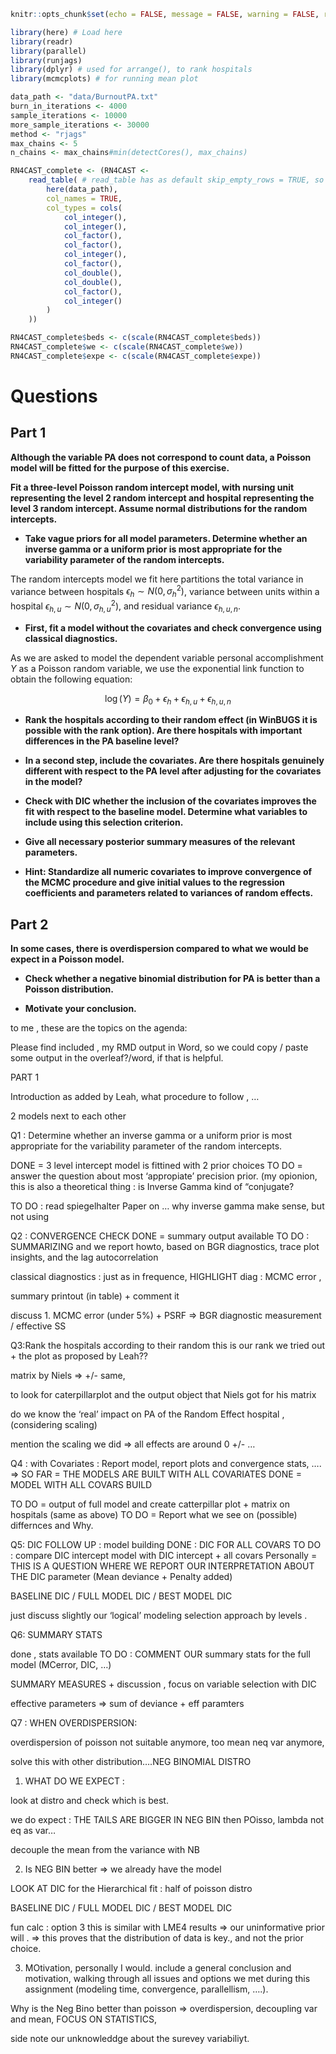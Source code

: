 ```r
knitr::opts_chunk$set(echo = FALSE, message = FALSE, warning = FALSE, results = FALSE, cache = TRUE)
```

```r
library(here) # Load here
library(readr)
library(parallel)
library(runjags)
library(dplyr) # used for arrange(), to rank hospitals
library(mcmcplots) # for running mean plot
```

```r
data_path <- "data/BurnoutPA.txt"
burn_in_iterations <- 4000
sample_iterations <- 10000
more_sample_iterations <- 30000
method <- "rjags"
max_chains <- 5
n_chains <- max_chains#min(detectCores(), max_chains)
```

```r
RN4CAST_complete <- (RN4CAST <-
    read_table( # read_table has as default skip_empty_rows = TRUE, so only rows without missing data are read in
        here(data_path),
        col_names = TRUE,
        col_types = cols(
            col_integer(),
            col_integer(),
            col_factor(),
            col_factor(),
            col_integer(),
            col_factor(),
            col_double(),
            col_double(),
            col_factor(),
            col_integer()
        )
    ))
```

```r
RN4CAST_complete$beds <- c(scale(RN4CAST_complete$beds))
RN4CAST_complete$we <- c(scale(RN4CAST_complete$we))
RN4CAST_complete$expe <- c(scale(RN4CAST_complete$expe))
```

# Questions

## Part 1

**Although the variable PA does not correspond to count data, a Poisson model will be
fitted for the purpose of this exercise.**

**Fit a three-level Poisson random intercept model, with nursing unit representing the level 2
random intercept and hospital representing the level 3 random intercept. Assume normal
distributions for the random intercepts.**

- **Take vague priors for all model parameters. Determine whether an inverse gamma or a uniform prior is most appropriate for the variability parameter of the random intercepts.**

The random intercepts model we fit here partitions the total variance in variance between hospitals $\epsilon_{h}\sim N(0,\sigma_h^2)$, variance between units within a hospital $\epsilon_{h,u}\sim N(0,\sigma_{h,u}^2)$, and residual variance $\epsilon_{h,u,n}$.

- **First, fit a model without the covariates and check convergence using classical diagnostics.**

As we are asked to model the dependent variable personal accomplishment $Y$ as a Poisson random variable, we use the exponential link function to obtain the following equation:

$$\log(Y)=\beta_0+\epsilon_{h}+\epsilon_{h,u}+\epsilon_{h,u,n}$$

- **Rank the hospitals according to their random effect (in WinBUGS it is possible with the rank option). Are there hospitals with important differences in the PA baseline level?**

- **In a second step, include the covariates. Are there hospitals genuinely different with respect to the PA level after adjusting for the covariates in the model?**

- **Check with DIC whether the inclusion of the covariates improves the fit with respect to the baseline model. Determine what variables to include using this selection criterion.**

- **Give all necessary posterior summary measures of the relevant parameters.**

- **Hint: Standardize all numeric covariates to improve convergence of the MCMC procedure and give initial values to the regression coefficients and parameters related to variances of random effects.**

## Part 2
**In some cases, there is overdispersion compared to what we would be expect in a Poisson model.**

- **Check whether a negative binomial distribution for PA is better than a Poisson distribution.**

- **Motivate your conclusion.**





[1]: https://bmcnurs.biomedcentral.com/articles/10.1186/1472-6955-10-6 "Sermeus et al. (2011)."

to me , these are the topics on the agenda:

Please find included , my RMD output in Word, so we could copy / paste some output in the overleaf?/word, if that is helpful.


 


 

PART 1

 

Introduction as added by Leah, what procedure to follow , ...

2 models next to each other  

Q1 : Determine whether an inverse gamma or a
uniform prior is most appropriate for the variability parameter of the random intercepts.


 

DONE = 3 level intercept model is fittined with 2 prior choices
TO DO = answer the question about most 'appropiate' precision prior. (my opionion, this is also a theoretical thing : is Inverse Gamma kind of "conjugate?

TO DO : read spiegelhalter Paper on ... why inverse gamma make sense, but not using

 

Q2 : CONVERGENCE CHECK
DONE = summary output available
TO DO : SUMMARIZING and we report howto, based on BGR diagnostics, trace plot insights,      and the lag autocorrelation

classical diagnostics : just as in frequence, HIGHLIGHT diag : MCMC error , 

 
summary printout  (in table) + comment it
 
discuss 1. MCMC error (under 5%) + PSRF => BGR diagnostic measurement / effective SS
 

Q3:Rank the hospitals according to their random
this is our rank we tried out + the plot as proposed by Leah??

matrix by Niels => +/- same, 

to look for caterpillarplot and the output object  that Niels got for his matrix

do we know the 'real' impact on PA of the Random Effect hospital ,(considering scaling) 

mention the scaling we did => all effects are around 0 +/- ...

 

Q4 : with Covariates :
Report model, report plots and convergence stats, .... => SO FAR = THE MODELS ARE BUILT WITH ALL COVARIATES
DONE = MODEL WITH ALL COVARS BUILD

TO DO = output of full model and create catterpillar plot + matrix on hospitals  (same as above)
TO DO = Report what we see on (possible) differnces and Why.


 

Q5: DIC FOLLOW UP : model building
DONE : DIC FOR ALL COVARS
TO DO : compare DIC intercept model with DIC intercept + all covars
Personally = THIS IS A QUESTION WHERE WE REPORT OUR INTERPRETATION ABOUT THE DIC parameter (Mean deviance + Penalty added)

BASELINE DIC / FULL MODEL DIC / BEST MODEL DIC 

just discuss slightly our 'logical'  modeling selection approach by levels .
 


Q6: SUMMARY STATS

done , stats available
TO DO : COMMENT OUR summary stats for the full model (MCerror, DIC, ...)


SUMMARY MEASURES + discussion , focus on variable selection with DIC

effective parameters => sum of deviance + eff paramters

 

 

 

Q7 : WHEN OVERDISPERSION:

overdispersion of poisson not suitable anymore, too mean neq var anymore,

solve this with other distribution....NEG BINOMIAL DISTRO
 

1. WHAT DO WE EXPECT : 

look at distro and check which is best.

we do expect : THE TAILS ARE BIGGER IN NEG BIN then POisso, lambda not eq as var...

decouple the mean from the variance with NB


2. Is NEG BIN better => we already have the model

LOOK AT DIC for the Hierarchical fit : half of poisson distro

 

BASELINE DIC / FULL MODEL DIC / BEST MODEL DIC

fun calc : option 3 this is similar with LME4 results => our uninformative prior will .  => this proves that the distribution of data is key., and not the prior choice. 

 

3. MOtivation,
personally I would. include a general conclusion and motivation, walking through all issues and options we met during
this assignment (modeling time, convergence, parallellism, ....).

Why is the Neg Bino better than poisson => overdispersion, decoupling var and mean, FOCUS ON STATISTICS, 

side note our unknowleddge about the surevey variabiliyt.